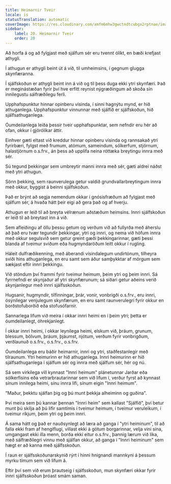 ```yaml
---
title: Heimarnir Tveir
locale: is
statusTranslation: automatic
coverImage: https://res.cloudinary.com/xmfm6mhw3gwctndtcubgx2rptnae/image/upload/v1740468922/small_cover_tratado_de_psicologia_revolucionaria_a4c0dca4e0.webp
sidebar:
    label: 20. Heimarnir Tveir
    order: 20
---
```

Að horfa á og að fylgjast með sjálfum sér eru tvennt ólíkt, en bæði krefjast athygli.

Í athugun er athygli beint út á við, til umheimsins, í gegnum glugga skynfæranna.

Í sjálfskoðun er athygli beint inn á við og til þess duga ekki ytri skynfæri. Það er meginástæðan fyrir því hve erfitt reynist nýgræðingum að skoða sín innilegustu sálfræðilegu ferli.

Upphafspunktur hinnar opinberu vísinda, í sinni hagnýtu mynd, er hið athuganlega. Upphafspunktur vinnunnar með sjálfið er sjálfskoðun, hið sjálfsathuganlega.

Óumdeilanlega leiða þessir tveir upphafspunktar, sem nefndir eru hér að ofan, okkur í gjörólíkar áttir.

Einhver gæti eltast við kreddur hinnar opinberu vísinda og rannsakað ytri fyrirbæri, fylgst með frumum, atómum, sameindum, sólkerfum, stjörnum, halastjörnum o.s.frv., án þess að upplifa neina róttæka breytingu innra með sér.

Sú tegund þekkingar sem umbreytir manni innra með sér, gæti aldrei náðst með ytri athugun.

Sönn þekking, sem raunverulega getur valdið grundvallarbreytingum innra með okkur, byggist á beinni sjálfskoðun.

Það er brýnt að segja nemendum okkar í gnósisfræðum að fylgjast með sjálfum sér, á hvaða hátt þeir eigi að gera það og af hverju.

Athugun er leið til að breyta vélrænum aðstæðum heimsins. Innri sjálfskoðun er leið til að breytast inn á við.

Sem afleiðingu af öllu þessu getum og verðum við að fullyrða með áherslu að það eru tvær tegundir þekkingar, ytri og innri, og nema við höfum innra með okkur segulsvið sem getur greint gæði þekkingarinnar, gæti þessi blanda af tveimur sviðum eða hugmyndaröðum leitt okkur í rugling.

Háleit dulfræðikenning, með áberandi vísindalegum undirtónum, tilheyra sviði hins athuganlega, en eru samt sem áður samþykktar af mörgum sem sækjast eftir innri þekkingu.

Við stöndum því frammi fyrir tveimur heimum, þeim ytri og þeim innri. Sá fyrrnefndi er skynjaður af ytri skynfærunum; sá síðari getur aðeins verið skynjanlegur með innri sjálfsskoðun.

Hugsanir, hugmyndir, tilfinningar, þrár, vonir, vonbrigði o.s.frv., eru innri, ósýnilegar venjulegum skynfærum, en eru samt raunverulegri fyrir okkur en borðstofuborðið eða stofusófarnir.

Sannarlega lifum við meira í okkar innri heimi en í þeim ytri; þetta er óumdeilanlegt, óhrekjanlegt.

Í okkar innri heimi, í okkar leynilega heimi, elskum við, þráum, grunum, blessum, bölvum, þráum, þjáumst, njótum, verðum fyrir vonbrigðum, verðlaunuð o.s.frv., o.s.frv., o.s.frv.

Óumdeilanlega eru báðir heimarnir, innri og ytri, staðfestanlegir með tilraunum. Ytri heimurinn er hið athuganlega. Innri heimurinn er hið sjálfsathuganlega í sjálfum sér og innra með sjálfum sér, hér og nú.

Sá sem virkilega vill kynnast "Innri heimum" plánetunnar Jarðar eða sólkerfisins eða vetrarbrautarinnar sem við lifum í, verður fyrst að kynnast sínum innilega heimi, sínu innra lífi, sínum eigin "Innri heimum".

"Maður, þekktu sjálfan þig og þú munt þekkja alheiminn og guðina".

Því meira sem þú kannar þennan "Innri heim" sem kallast "Sjálfið", því betur munt þú skilja að þú lifir samtímis í tveimur heimum, í tveimur veruleikum, í tveimur ríkjum, þeim ytri og þeim innri.

Á sama hátt og það er nauðsynlegt að læra að ganga í "ytri heiminum", til að falla ekki fram af hengiflugi, villast ekki á götum borgarinnar, velja vini sína, umgangast ekki illa menn, borða ekki eitur o.s.frv., þannig lærum við líka, með sálfræðilegri vinnu með sjálfan okkur, að ganga í "Innri heiminum" sem hægt er að kanna með sjálfsskoðun.

Í raun er sjálfsskoðunarskynið rýrt í hinni hnignandi mannkyni á þessum myrku tímum sem við lifum á.

Eftir því sem við erum þrautseig í sjálfsskoðun, mun skynfæri okkar fyrir innri sjálfsskoðun þróast smám saman.

